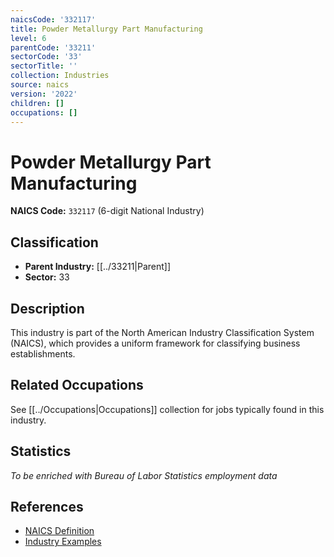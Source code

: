 ```yaml
---
naicsCode: '332117'
title: Powder Metallurgy Part Manufacturing
level: 6
parentCode: '33211'
sectorCode: '33'
sectorTitle: ''
collection: Industries
source: naics
version: '2022'
children: []
occupations: []
---
```

# Powder Metallurgy Part Manufacturing

**NAICS Code:** `332117` (6-digit National Industry)

## Classification

- **Parent Industry:** [[../33211|Parent]]
- **Sector:** 33

## Description

This industry is part of the North American Industry Classification System (NAICS), which provides a uniform framework for classifying business establishments.

## Related Occupations

See [[../Occupations|Occupations]] collection for jobs typically found in this industry.

## Statistics

*To be enriched with Bureau of Labor Statistics employment data*

## References

- [NAICS Definition](https://www.census.gov/naics/)
- [Industry Examples](https://www.census.gov/naics/2022NAICS/)
